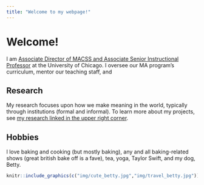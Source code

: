 ```yaml
---
title: "Welcome to my webpage!"
---
```


# Welcome!

I am [Associate Director of MACSS and Associate Senior Instructional Professor](https://macss.uchicago.edu/directory/Jean-Clipperton) at the University of Chicago. I oversee our MA program's curriculum, mentor our teaching staff, and 

## Research

My research focuses upon how we make meaning in the world, typically through institutions (formal and informal). To learn more about my projects, see [my research linked in the upper right corner](research.html).

## Hobbies

I love baking and cooking (but mostly baking), any and all baking-related shows (great british bake off is a fave), tea, yoga, Taylor Swift, and my dog, Betty.

```r

knitr::include_graphics(c("img/cute_betty.jpg","img/travel_betty.jpg"))

```